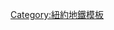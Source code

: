 {{鐵道路線|
| 模板名稱 = 紐約地鐵L線
| 名稱 = {{NYCS bullet|L}} [[紐約地鐵L線]]
| 代表色 = #a7a9ac
| 背景顏色 = #FFFFFF
| 車站列表 =  {{Navbox subgroup
 |groupstyle = background:#EEE; text-align:center; border-right:solid 5px {{MTA color|L}}; 
 |liststyle = text-align:center;
 |group1 = {{NYCS bullet|L}} '''14街-卡納西慢車'''
 | list1 =[[14街／第八大道車站|第八大道]] - [[14街／第六大道車站|第六大道]] - [[14街-聯合廣場車站|聯合廣場]] - [[第三大道車站 (BMT卡納西線)|第三大道]] - [[第一大道車站 (BMT卡納西線)|第一大道]] - [[貝德福德大道車站|貝德福德大道]] - [[羅里默街／大都會大道車站|羅里摩街]] - [[格拉漢姆大道車站|格拉漢姆大道]] - [[格蘭街車站 (BMT卡納西線)|格蘭街]] - [[蒙特羅斯大道車站|蒙特羅斯大道]] - [[摩根大道車站|摩根大道]] - [[傑斐遜街車站|傑斐遜街]] - [[德卡爾布大道車站 (BMT卡納西線)|德卡爾布大道]] - [[默特爾-威克奧夫大道車站|默特爾-威克奧夫大道]] - [[哈爾西街車站 (BMT卡納西線)|哈爾西街]] - [[威爾遜大道車站|威爾遜大道]] - [[布什維克大道-阿伯丁街車站|布什維克大道-阿伯丁街]] - [[百老匯交匯車站|百老匯交匯]] - [[大西洋大道車站 (BMT卡納西線)|大西洋大道]] - [[蘇特大道車站|蘇特大道]] - [[利沃尼亞大道車站|利沃尼亞大道]] - [[新地段大道車站 (BMT卡納西線)|新地段大道]] - [[東105街車站|東105街]] - [[卡納西-洛克威公園道車站|卡納西-洛克威公園道]]
}}
}}<noinclude>
[[Category:紐約地鐵模板]]
</noinclude>